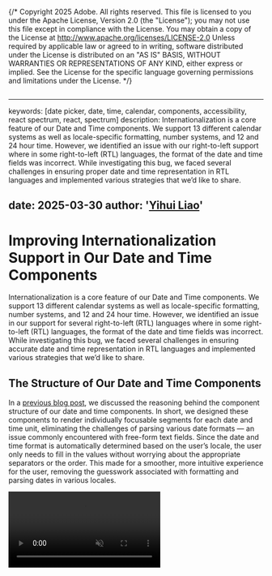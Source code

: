 {/* Copyright 2025 Adobe. All rights reserved.
This file is licensed to you under the Apache License, Version 2.0 (the "License");
you may not use this file except in compliance with the License. You may obtain a copy
of the License at http://www.apache.org/licenses/LICENSE-2.0
Unless required by applicable law or agreed to in writing, software distributed under
the License is distributed on an "AS IS" BASIS, WITHOUT WARRANTIES OR REPRESENTATIONS
OF ANY KIND, either express or implied. See the License for the specific language
governing permissions and limitations under the License. */}




```jsx import

```

---
keywords: [date picker, date, time, calendar, components, accessibility, react spectrum, react, spectrum]
description: Internationalization is a core feature of our Date and Time components. We support 13 different calendar systems as well as locale-specific formatting, number systems, and 12 and 24 hour time. However, we identified an issue with our right-to-left support where in some right-to-left (RTL) languages, the format of the date and time fields was incorrect. While investigating this bug, we faced several challenges in ensuring proper date and time representation in RTL languages and implemented various strategies that we’d like to share.

date: 2025-03-30
author: '[Yihui Liao](https://github.com/yihuiliao)'
---

# Improving Internationalization Support in Our Date and Time Components

Internationalization is a core feature of our Date and Time components. We support 13 different calendar systems as well as locale-specific formatting, number systems, and 12 and 24 hour time. However, we identified an issue in our support for several right-to-left (RTL) languages where in some right-to-left (RTL) languages, the format of the date and time fields was incorrect. While investigating this bug, we faced several challenges in ensuring accurate date and time representation in RTL languages and implemented various strategies that we’d like to share.


## The Structure of Our Date and Time Components

In a [previous blog post](https://react-spectrum.adobe.com/blog/date-and-time-pickers-for-all.html#date-fields), we discussed the reasoning behind the component structure of our date and time components. In short, we designed these components to render individually focusable segments for each date and time unit, eliminating the challenges of parsing various date formats — an issue commonly encountered with free-form text fields. Since the date and time format is automatically determined based on the user’s locale, the user only needs to fill in the values without worrying about the appropriate separators or the order. This made for a smoother, more intuitive experience for the user, removing the guesswork associated with formatting and parsing dates in various locales.


<Video src={localeVideoURL} loop autoPlay muted />

## Unicode Bidirectional Algorithm

To format the segments according to the user locale, we rely on the browser’s [Unicode Bidirectional Algorithm](https://unicode.org/reports/tr9/). However, we found that some of our CSS styles were interfering with the algorithm's application, leading to incorrect formatting. For instance, in Hebrew (`he-IL`), the proper numeric date format should be `DD.MM.YYYY`, but our date component was displaying `YYYY.MM.DD`. This issue varied across different RTL languages for date fields, but for time fields, we observed a consistent problem across all RTL languages where time segments were flipped, rendering `MM:HH` instead of the correct `HH:MM` format.

<RTLTimefield />

We found the culprit to be two things. First, we were applying `display: flex` on the container wrapping the segments. Second, each segment was being rendered as a `div` with `display: block`. Instead, we needed to use [normal CSS flow layout](https://developer.mozilla.org/en-US/docs/Web/CSS/CSS_display/Flow_layout) on the wrapper around the segments and update each segment to be a span instead. 

While it seemed like a relatively simple fix, we later discovered through testing that this only corrected the format when segments contained actual values. If they had placeholder values, the order was still incorrect, causing some undesirable behaviors. It seemed that the Unicode Bidirectional Algorithm was interpreting placeholder values differently from actual values. As a result, when a segment was cleared back to its placeholder, it would shift back to the incorrect order. Furthermore, when a user entered a value, the segment would shift back to its correct order. This posed an interesting challenge: how do we ensure consistent formatting regardless of whether a segment contained a placeholder or a user-entered value — all without hard coding segment order for each locale?

Below is an example of how the dates were being formatted based on user-entered or placeholder values along with a video to demonstrate the shifting behavior:

<RTLActualPlaceholder />

<Video src={placeholderVideoURL} loop autoPlay muted />


## TimeFields

We first addressed time fields since they were easier to fix. As mentioned earlier, the segments in time fields for RTL languages were flipped. We learned, however, that regardless of locale, all time fields should follow the `HH:MM` format. Knowing this, we could apply a direction of left-to-right (LTR) on the numeric values across all segments in a time field. 

Instead of wrapping the the segments in a `<bdo>` tag with a `dir=“ltr”` which would impact the DOM structure and have potentially introduce side effects, we chose to use the [LRI (left-to-right isolate) Unicode character](https://www.w3.org/International/questions/qa-bidi-unicode-controls) to encapsulate the time segments and force an LTR direction. Adding this Unicode character is the equivalent of wrapping the time segments in a `<bdo>` tag but offers several advantages. Since the character is invisible, there are no visual changes, and by adding it as a siblings to the segments, we avoided major structural changes to the DOM. Additionally, by enforcing a LTR direction, we no longer had to worry about whether the time field consisted of placeholders or actual values. Lastly, it ensured that when a date field included a time, that the time field appeared in the correct order with respect to the date field (e.g. `8:45 1/31/2025` instead of `1/31/2025 8:45`).

Below is a simplified code example of how we utilize Unicode characters to enforce an left-to-right direction on the segments:

```tsx example render=false
<div styles={{display: 'inline'}}>
  {/*- begin highlight -*/}
  <span>{'\u2066'}</span>
  {/*- end highlight -*/}
  <span aria-label="hour">2</span>
  <span>:</span>
  <span aria-label="minute">45</span>
  {/*- begin highlight -*/}
  <span>{'\u2069'}</span>
  {/*- end highlight -*/}
</div>
```

## DateFields

Date fields, on the other hand, were much more complicated to solve in comparsion. Since the Unicode Bidirectional algorithm was not formatting the segments, the resulting format appeared to mirror the order in which the segments were stored, as returned by [DateFormatter](https://react-spectrum.adobe.com/internationalized/date/DateFormatter.html#dateformatter). This suggested that we could apply a similar approach to what we used for time fields — forcing a left-to-right direction on the date segments. However, this assumption proved too broad. In some locales, such as Arabic (`ar-AE`), the date segments were already correctly formatted, meaning that enforcing a left-to-right direction would make it incorrect. We found that in Arabic, the separators between date segments contained [right-to-left marks](https://en.wikipedia.org/wiki/Implicit_directional_marks) which was the reasoning behind why the date segments were already correctly formatted. In contrast, Hebrew did not have such markers. Therefore, we had to adopt a different approach that accounted for these variations. 


```tsx example render=false
// An example of a date field in ar-AE
<div>
  <span aria-label="day">3</span>
  {/*- begin highlight -*/}
  <span>&rlm;/</span>
  {/*- end highlight -*/}
  <span aria-label="month">11</span>
  {/*- begin highlight -*/}
  <span>&rlm;/</span>  
  {/*- end highlight -*/}
  <span aria-label="year">2020</span>
</div>
```

```tsx example render=false
// An example of a date field in he-IL
<div>
  <span aria-label="day">3</span>
  <span>.</span>
  <span aria-label="month">11</span>
  <span>.</span>  
  <span aria-label="year">2020</span>
</div>
```

Through much trial and error, we discovered that appplying the [left-to-right embedding (LRE) Unicode](https://unicode.org/reports/tr9/#Explicit_Directional_Embeddings) on the date segments allowed us to to treat the text as embedded left-to-right while preserving the right-to-left mark on the separators, ensuring that Arabic dates display in the correct format. While we could have added Unicode to the segments like we did with the time fields, we opted for the [equivalent CSS](https://unicode.org/reports/tr9/#Markup_And_Formatting) approach instead to avoid modifying the DOM. This CSS is applied on date segments with placeholder or actual values to avoid the behavior discussed earlier with shifting segments. Through additional testing, we found that we should only apply left-to-right embedding on numeric values. If the value was displayed as text (e.g. "November" instead of "11") we did not apply this CSS.

## Keyboard Navigation

After fixing the formatting, we also needed to update the keyboard navigation. Previously, when pressing the left arrow key, you would go to the next node in the DOM and vice versa for the right arrow key. After these changes though, visually adjacent elements were not necessarily adjacent in the DOM so this would not work anymore. 

Below is an example of a date field in Hebrew with the correct date format but incorrect keyboard navigation. Pressing the left arrow key should navigate you to the segment to the immediate left, while the right arrow key should navigate you to the segment to the immediate right. 

<Video src={keyboardVideoURL} loop autoPlay muted />

As a result, we updated the keyboard navigation in right-to-left langauges to rely on the positioning of the different segments to determine which node to receive focus for an intuitive keyboard experience.

## Conclusion

As you can see, formatting dates correctly is quite challenging, especially in right-to-left languages. Fortunately, tools like the Unicode Bidirectional Algorithm help with formatting so we don’t have to handle everything manually. However, as we discovered with this bug, it doesn’t always work as expected and unexpected factors can interfere with it.

After extensive testing, we developed a solution that ensures proper formatting for users of React Spectrum, React Aria Components, and our hooks. If you haven’t tried our date and time components yet, we encourage you to check them out! And if you’re already using them, be sure to update to at least version ^3.40 to ensure correct formatting in right-to-left languages and to make the appropriate changes noted in the [release notes](https://react-spectrum.adobe.com/releases/2025-03-05.html#date-and-time-formatting-in-rtl-languages)!